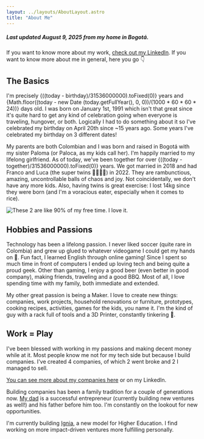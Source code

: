 ```yaml
---
layout: ../layouts/AboutLayout.astro
title: "About Me"
---
```



##### Last updated August 9, 2025 from my home in Bogotá.

If you want to know more about my work, [check out my LinkedIn](https://www.linkedin.com/in/smuriel/). If you want to know more about me in general, here you go 👇

## The Basics

I'm precisely {((today - birthday)/31536000000).toFixed(0)} years and {Math.floor((today - new Date (today.getFullYear(), 0, 0))/(1000 * 60 * 60 * 24))} days old. I was born on January 1st, 1991 which isn't that great since it's quite hard to get any kind of celebration going when everyone is traveling, hungover, or both. Logically I had to do something about it so I've celebrated my birthday on April 20th since ~15 years ago. Some years I've celebrated my birthday on 3 different dates!

My parents are both Colombian and I was born and raised in Bogotá with my sister Paloma (or Paloca, as my kids call her). I'm happily married to my lifelong girlfriend. As of today, we've been together for over {((today - together)/31536000000).toFixed(0)} years. We got married in 2018 and had Franco and Luca (the super twins 👶🏼👶🏼) in 2022. They are rambunctious, amazing, uncontrollable balls of chaos and joy. Not coincidentally, we don't have any more kids. Also, having twins is great exercise: I lost 14kg since they were born (and I'm a voracious eater, especially when it comes to rice).

![These 2 are like 90% of my free time. I love it.](@assets/posts/about/ninos_swing.gif)

## Hobbies and Passions

Technology has been a lifelong passion. I never liked soccer (quite rare in Colombia) and grew up glued to whatever videogame I could get my hands on 👾. Fun fact, I learned English through online gaming! Since I spent so much time in front of computers I ended up loving tech and being quite a proud geek. Other than gaming, I enjoy a good beer (even better in good company), making friends, traveling and a good BBQ. Most of all, I love spending time with my family, both immediate and extended.

My other great passion is being a Maker. I love to create new things: companies, work projects, household renovations or furniture, prototypes, cooking recipes, activities, games for the kids, you name it. I'm the kind of guy with a rack full of tools and a 3D Printer, constantly tinkering 🧰.

## Work = Play

I've been blessed with working in my passions and making decent money while at it. Most people know me not for my tech side but because I build companies. I've created 4 companies, of which 2 went broke and 2 I managed to sell.

[You can see more about my companies here](/companies) or on my LinkedIn.

Building companies has been a family tradition for a couple of generations now. [My dad](https://www.linkedin.com/in/raul-h-muriel-b-3904b62/) is a successful entrepreneur (currently building new ventures as well!) and his father before him too. I'm constantly on the lookout for new opportunities.

I'm currently building [Ignia](https://www.ignia.lat?utm_source=salomon-personal-site), a new model for Higher Education. I find working on more impact-driven ventures more fulfilling personally.